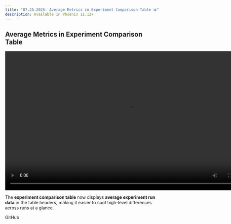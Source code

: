 ```yaml
---
title: "07.25.2025: Average Metrics in Experiment Comparison Table 📊"
description: Available in Phoenix 11.12+
---
```


<Update label="July 25, 2025">

## Average Metrics in Experiment Comparison Table

<Frame>
<video width="800" height="450" controls>
<source src="/images/experiment-headers-average-metrics.mp4" type="video/mp4" />
Your browser does not support the video tag.
</video>
</Frame>

The **experiment comparison table** now displays **average experiment run data** in the table headers, making it easier to spot high-level differences across runs at a glance.

<Card title="feat(experiments): display average experiment run data in headers of experiment compare table by axiomofjoy · Pull Request #8737 · Arize-ai/phoenix" icon="github" href="https://github.com/Arize-ai/phoenix/pull/8737" horizontal>
GitHub
</Card>
</Update>